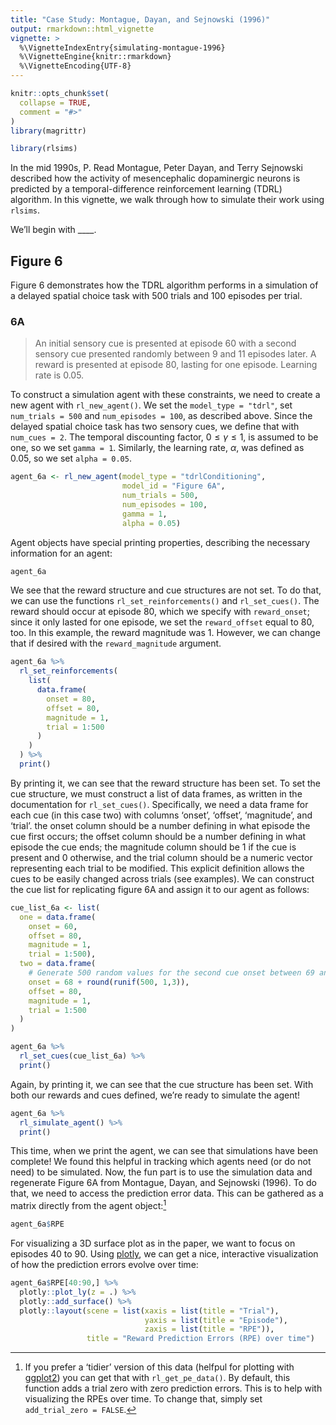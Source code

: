 ```yaml
---
title: "Case Study: Montague, Dayan, and Sejnowski (1996)"
output: rmarkdown::html_vignette
vignette: >
  %\VignetteIndexEntry{simulating-montague-1996}
  %\VignetteEngine{knitr::rmarkdown}
  %\VignetteEncoding{UTF-8}
---
```


```r
knitr::opts_chunk$set(
  collapse = TRUE,
  comment = "#>"
)
library(magrittr)
```

```r
library(rlsims)
```

In the mid 1990s, P. Read Montague, Peter Dayan, and Terry Sejnowski described how the activity of mesencephalic dopaminergic neurons is predicted by a temporal-difference reinforcement learning (TDRL) algorithm. In this vignette, we walk through how to simulate their work using `rlsims`.

We'll begin with \_\_\_\_.

## Figure 6

Figure 6 demonstrates how the TDRL algorithm performs in a simulation of a delayed spatial choice task with 500 trials and 100 episodes per trial.

### 6A

> An initial sensory cue is presented at episode 60 with a second sensory cue presented randomly between 9 and 11 episodes later. A reward is presented at episode 80, lasting for one episode. Learning rate is 0.05.

To construct a simulation agent with these constraints, we need to create a new agent with `rl_new_agent()`. We set the `model_type = "tdrl"`, set `num_trials = 500` and `num_episodes = 100`, as described above. Since the delayed spatial choice task has two sensory cues, we define that with `num_cues = 2`. The temporal discounting factor, $0 \leq \gamma \leq 1$, is assumed to be one, so we set `gamma = 1`. Similarly, the learning rate, $\alpha$, was defined as 0.05, so we set `alpha = 0.05`.

```r

agent_6a <- rl_new_agent(model_type = "tdrlConditioning",
                         model_id = "Figure 6A",
                         num_trials = 500,
                         num_episodes = 100,
                         gamma = 1,
                         alpha = 0.05)

```

Agent objects have special printing properties, describing the necessary information for an agent:

```r
agent_6a
```

We see that the reward structure and cue structures are not set. To do that, we can use the functions `rl_set_reinforcements()` and `rl_set_cues()`. The reward should occur at episode 80, which we specify with `reward_onset`; since it only lasted for one episode, we set the `reward_offset` equal to 80, too. In this example, the reward magnitude was 1. However, we can change that if desired with the `reward_magnitude` argument.

```r
agent_6a %>%
  rl_set_reinforcements(
    list(
      data.frame(
        onset = 80,
        offset = 80,
        magnitude = 1,
        trial = 1:500
      )
    )
  ) %>%
  print()
```

By printing it, we can see that the reward structure has been set. To set the cue structure, we must construct a list of data frames, as written in the documentation for `rl_set_cues()`. Specifically, we need a data frame for each cue (in this case two) with columns 'onset', 'offset', 'magnitude', and 'trial'. the onset column should be a number defining in what episode the cue first occurs; the offset column should be a number defining in what episode the cue ends; the magnitude column should be 1 if the cue is present and 0 otherwise, and the trial column should be a numeric vector representing each trial to be modified. This explicit definition allows the cues to be easily changed across trials (see examples). We can construct the cue list for replicating figure 6A and assign it to our agent as follows:

```r

cue_list_6a <- list(
  one = data.frame(
    onset = 60,
    offset = 80,
    magnitude = 1,
    trial = 1:500),
  two = data.frame(
    # Generate 500 random values for the second cue onset between 69 and 71
    onset = 68 + round(runif(500, 1,3)),
    offset = 80,
    magnitude = 1,
    trial = 1:500
  )
)

agent_6a %>%
  rl_set_cues(cue_list_6a) %>%
  print()

```

Again, by printing it, we can see that the cue structure has been set. With both our rewards and cues defined, we're ready to simulate the agent!

```r
agent_6a %>%
  rl_simulate_agent() %>%
  print()
```

This time, when we print the agent, we can see that simulations have been complete! We found this helpful in tracking which agents need (or do not need) to be simulated. Now, the fun part is to use the simulation data and regenerate Figure 6A from Montague, Dayan, and Sejnowski (1996). To do that, we need to access the prediction error data. This can be gathered as a matrix directly from the agent object:[^1]

[^1]: If you prefer a 'tidier' version of this data (helfpul for plotting with [ggplot2](https://ggplot2.tidyverse.org/)) you can get that with `rl_get_pe_data()`. By default, this function adds a trial zero with zero prediction errors. This is to help with visualizing the RPEs over time. To change that, simply set `add_trial_zero = FALSE`.

```r
agent_6a$RPE
```

For visualizing a 3D surface plot as in the paper, we want to focus on episodes 40 to 90. Using [plotly](https://plotly.com/r/getting-started/), we can get a nice, interactive visualization of how the prediction errors evolve over time:

```r

agent_6a$RPE[40:90,] %>%
  plotly::plot_ly(z = .) %>%
  plotly::add_surface() %>%
  plotly::layout(scene = list(xaxis = list(title = "Trial"),
                              yaxis = list(title = "Episode"),
                              zaxis = list(title = "RPE")),
                 title = "Reward Prediction Errors (RPE) over time")

```


